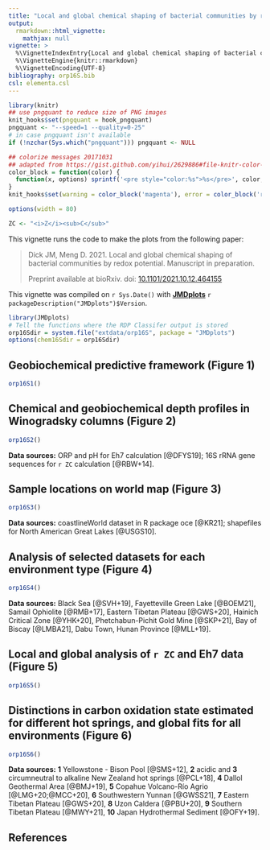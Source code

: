 ```yaml
---
title: "Local and global chemical shaping of bacterial communities by redox potential (2021)"
output: 
  rmarkdown::html_vignette:
    mathjax: null
vignette: >
  %\VignetteIndexEntry{Local and global chemical shaping of bacterial communities by redox potential (2021)}
  %\VignetteEngine{knitr::rmarkdown}
  %\VignetteEncoding{UTF-8}
bibliography: orp16S.bib
csl: elementa.csl
---
```


<style>
/* https://gomakethings.com/how-to-break-an-image-out-of-its-parent-container-with-css/ */
@media (min-width: 700px) {
  .full-width {
    left: 50%;
    margin-left: -50vw;
    margin-right: -50vw;
    max-width: 100vw;
    position: relative;
    right: 50%;
    width: 100vw;
  }
}
@media (min-width: 900px) {
  .full-width {
    left: 50vw; /* fallback if needed */
    left: calc(50vw - 100px);
    width: 900px;
    position: relative;
  }
}
</style>

```r
library(knitr)
## use pngquant to reduce size of PNG images
knit_hooks$set(pngquant = hook_pngquant)
pngquant <- "--speed=1 --quality=0-25"
# in case pngquant isn't available
if (!nzchar(Sys.which("pngquant"))) pngquant <- NULL 

## colorize messages 20171031
## adapted from https://gist.github.com/yihui/2629886#file-knitr-color-msg-rnw
color_block = function(color) {
  function(x, options) sprintf('<pre style="color:%s">%s</pre>', color, x)
}
knit_hooks$set(warning = color_block('magenta'), error = color_block('red'), message = color_block('blue'))
```

```r
options(width = 80)
```

```r
ZC <- "<i>Z</i><sub>C</sub>"
```

This vignette runs the code to make the plots from the following paper:

> Dick JM, Meng D. 2021. Local and global chemical shaping of bacterial communities by redox potential. Manuscript in preparation.
>
> Preprint available at bioRxiv. doi: [10.1101/2021.10.12.464155](https://doi.org/10.1101/2021.10.12.464155)

This vignette was compiled on `r Sys.Date()` with **[JMDplots](https://github.com/jedick/JMDplots)** `r packageDescription("JMDplots")$Version`.

```r
library(JMDplots)
# Tell the functions where the RDP Classifer output is stored
orp16Sdir = system.file("extdata/orp16S", package = "JMDplots")
options(chem16Sdir = orp16Sdir)
```

## Geobiochemical predictive framework (Figure 1)
```r
orp16S1()
```

## Chemical and geobiochemical depth profiles in Winogradsky columns (Figure 2)
```r
orp16S2()
```

**Data sources:** ORP and pH for Eh7 calculation [@DFYS19]; 16S rRNA gene sequences for `r ZC` calculation [@RBW+14].

## Sample locations on world map (Figure 3)
```r
orp16S3()
```

**Data sources:** coastlineWorld dataset in R package oce [@KR21]; shapefiles for North American Great Lakes [@USGS10].

## Analysis of selected datasets for each environment type (Figure 4)
```r
orp16S4()
```

**Data sources:** Black Sea [@SVH+19], Fayetteville Green Lake [@BOEM21], Samail Ophiolite [@RMB+17], Eastern Tibetan Plateau [@GWS+20], Hainich Critical Zone [@YHK+20], Phetchabun-Pichit Gold Mine [@SKP+21], Bay of Biscay [@LMBA21], Dabu Town, Hunan Province [@MLL+19].

## Local and global analysis of `r ZC` and Eh7 data (Figure 5)
```r
orp16S5()
```

## Distinctions in carbon oxidation state estimated for different hot springs, and global fits for all environments (Figure 6)
```r
orp16S6()
```

**Data sources:** **1** Yellowstone - Bison Pool [@SMS+12], **2** acidic and **3** circumneutral to alkaline New Zealand hot springs [@PCL+18], **4** Dallol Geothermal Area [@BMJ+19], **5** Copahue Volcano-Río Agrio [@LMG+20;@MCC+20], **6** Southwestern Yunnan [@GWSS21], **7** Eastern Tibetan Plateau [@GWS+20], **8** Uzon Caldera [@PBU+20], **9** Southern Tibetan Plateau [@MWY+21], **10** Japan Hydrothermal Sediment [@OFY+19].

## References
